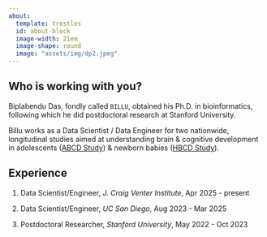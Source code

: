 ```yaml
---
about:
  template: trestles
  id: about-block
  image-width: 21em
  image-shape: round
  image: "assets/img/dp2.jpeg"
---
```


::: {#about-block}
## Who is working with you?

Biplabendu Das, fondly called `BILLU`, obtained his Ph.D. in bioinformatics, 
following which he did postdoctoral research at Stanford University. 

Billu works as a Data Scientist / Data Engineer for two nationwide, 
longitudinal studies aimed at understanding brain & cognitive development in 
adolescents ([ABCD Study](https://abcdstudy.org/)) & newborn babies 
([HBCD Study](https://hbcdstudy.org/)).

## Experience

1. Data Scientist/Engineer, *J. Craig Venter Institute*, Apr 2025 - present

2. Data Scientist/Engineer, *UC San Diego*, Aug 2023 - Mar 2025

2. Postdoctoral Researcher, *Stanford University*, May 2022 - Oct 2023

::: 